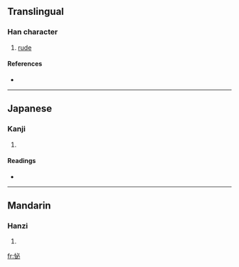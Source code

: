 ==Translingual==

===Han character===
{{Han char|rn=61|rad=心|as=05|sn=8|four=9300<sub>0</sub>|canj=心心竹 (PPH)}}

# [[rude]]

====References====
* {{Han ref|kx=0382.160|dkj=10489|dj=0712.060|hdz=42287.130|uh=602D|ud=24621|bh=CC7A|bd=52346}}

----

==Japanese==

===Kanji===
{{ja-kanji|grade=|rs=心05}}

# {{defn|Japanese}}

====Readings====
* {{ja-readings|on=[[ひつ]] (hitsu), [[びち]] (bichi)|kun=[[あなどる]] (anadoru)}}

----

==Mandarin==

===Hanzi===
{{cmn-hanzi|pin=[[bì]] ([[bi4]])|wg=pi<sup>4</sup>}}

# {{defn|Mandarin}}

[[fr:怭]]